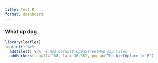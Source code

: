 ```yaml
---
title: Test R
format: dashboard
---
```






### What up dog{padding=0 max-height=500px}

```r
library(leaflet)
leaflet() %>%
  addTiles() %>%  # Add default OpenStreetMap map tiles
  addMarkers(lng=174.768, lat=-36.852, popup="The birthplace of R")
```





